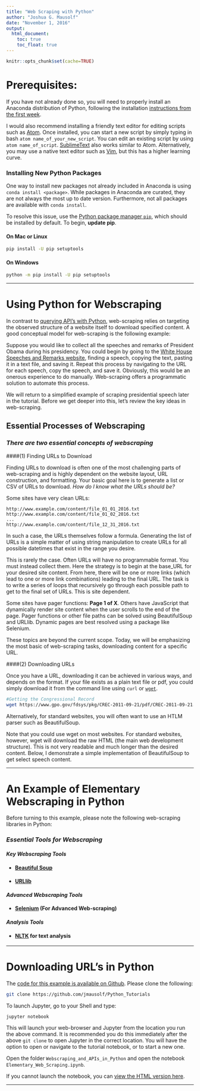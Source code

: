 ```yaml
---
title: "Web Scraping with Python"
author: "Joshua G. Mausolf"
date: "November 1, 2016"
output:
  html_document:
    toc: true
    toc_float: true
---
```


```r
knitr::opts_chunk$set(cache=TRUE)
```


# Prerequisites:

If you have not already done so, you will need to properly install an Anaconda distribution of Python, following the installation [instructions from the first week](https://uc-cfss.github.io/setup00.html).

I would also recommend installing a friendly text editor for editing scripts such as [Atom](https://atom.io). Once installed, you can start a new script by simply typing in bash `atom name_of_your_new_script`. You can edit an existing script by using `atom name_of_script`. [SublimeText](https://www.sublimetext.com) also works similar to Atom. Alternatively, you may use a native text editor such as [Vim](https://www.linux.com/learn/vim-101-beginners-guide-vim), but this has a higher learning curve.

### Installing New Python Packages

One way to install new packages not already included in Anaconda is using `conda install <package>`. While packages in Anaconda are curated, they are not always the most up to date version. Furthermore, not all packages are available with `conda install`. 

To resolve this issue, use the [Python package manager `pip`](https://packaging.python.org/installing/), which should be installed by default. To begin, **update pip**. 

#### On Mac or Linux

```bash
pip install -U pip setuptools
```

#### On Windows

```bash
python -m pip install -U pip setuptools
```
---

# Using Python for Webscraping

In contrast to [querying API's with Python](https://github.com/jmausolf/Python_Tutorials/blob/master/Web_Scraping_and_APIs/Querying_APIs_with_Python.Rmd), web-scraping relies on targeting the observed structure of a website itself to download specified content. A good conceptual model for web-scraping is the following example:

Suppose you would like to collect all the speeches and remarks of President Obama during his presidency. You could begin by going to the [White House Speeches and Remarks website](https://www.whitehouse.gov/briefing-room/speeches-and-remarks), finding a speech, copying the text, pasting it in a text file, and saving it. Repeat this process by navigating to the URL for each speech, copy the speech, and save it. Obviously, this would be an onerous experience to do manually. Web-scraping offers a programmatic solution to automate this process.

We will return to a simplified example of scraping presidential speech later in the tutorial. Before we get deeper into this, let's review the key ideas in web-scraping.

## Essential Processes of Webscraping

### *There are two essential concepts of webscraping*

####(1) Finding URLs to Download

Finding URLs to download is often one of the most challenging parts of web-scraping and is highly dependent on the website layout, URL construction, and formatting. Your basic goal here is to generate a list or CSV of URLs to download. *How do I know what the URLs should be?*

Some sites have very clean URLs:

```
http://www.example.com/content/file_01_01_2016.txt
http://www.example.com/content/file_01_02_2016.txt
...
http://www.example.com/content/file_12_31_2016.txt
```
In such a case, the URLs themselves follow a formula. Generating the list of URLs is a simple matter of using string manipulation to create URLs for all possible datetimes that exist in the range you desire.

This is rarely the case. Often URLs will have no programmable format. You must instead collect them. Here the strategy is to begin at the base_URL for your desired site content. From here, there will be one or more links (which lead to one or more link combinations) leading to the final URL. The task is to write a series of loops that recursively go through each possible path to get to the final set of URLs. This is site dependent. 

Some sites have pager functions: **Page 1 of X**. Others have JavaScript that dynamically render site content when the user scrolls to the end of the page. Pager functions or other file paths can be solved using BeautifulSoup and URLlib. Dynamic pages are best resolved using a package like Selenium.

These topics are beyond the current scope. Today, we will be emphasizing the most basic of web-scraping tasks, downloading content for a specific URL. 

####(2) Downloading URLs

Once you have a URL, downloading it can be achieved in various ways, and depends on the format. If your file exists as a plain text file or pdf, you could simply download it from the command line using `curl` or [`wget`](https://pypi.python.org/pypi/wget).


```bash
#Getting the Congressional Record
wget https://www.gpo.gov/fdsys/pkg/CREC-2011-09-21/pdf/CREC-2011-09-21.pdf
```

Alternatively, for standard websites, you will often want to use an HTLM parser such as BeautifulSoup. 

Note that you could use wget on most websites. For standard websites, however, wget will download the raw HTML (the main web development structure). This is not very readable and much longer than the desired content. Below, I demonstrate a simple implementation of BeautifulSoup to get select speech content.


---
 
# An Example of Elementary Webscraping in Python

Before turning to this example, please note the following web-scraping libraries in Python:

### *Essential Tools for Webscraping*

#### *Key Webscraping Tools*

* #### [Beautiful Soup](https://www.crummy.com/software/BeautifulSoup/bs4/doc/)
* #### [URLlib](https://docs.python.org/3/library/urllib.html)

#### *Advanced Webscraping Tools*

* #### [Selenium](http://docs.seleniumhq.org) (For Advanced Web-scraping)

#### *Analysis Tools*

* #### [NLTK](http://www.nltk.org) for text analysis

---

# Downloading URL's in Python

The [code for this example is available on Github](https://github.com/jmausolf/Python_Tutorials). Please clone the following:

```bash
git clone https://github.com/jmausolf/Python_Tutorials

```

To launch Jupyter, go to your Shell and type:

`jupyter notebook`

This will launch your web-browser and Jupyter from the location you run the above command. It is recommended you do this immediately after the above `git clone` to open Jupyter in the correct location. You will have the option to open or navigate to the tutorial notebook, or to start a new one.

Open the folder `Webscraping_and_APIs_in_Python` and open the notebook `Elementary_Web_Scraping.ipynb`.

If you cannot launch the notebook, you can [view the HTML version here](webdata_scrape_py_b.html).


---

